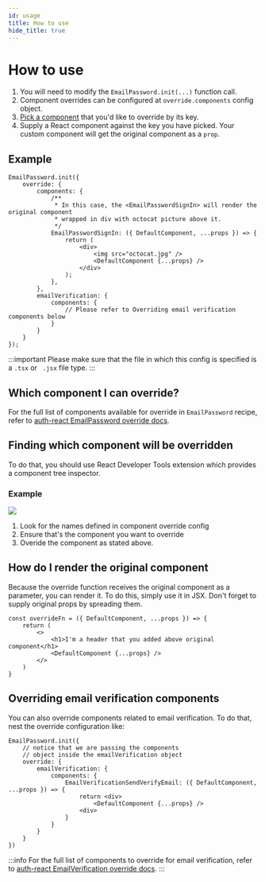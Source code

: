 ```yaml
---
id: usage
title: How to use
hide_title: true
---
```



# How to use

1. You will need to modify the `EmailPassword.init(...)` function call.
2. Component overrides can be configured at `override.components` config object.
3. [Pick a component](#which-component-i-can-override) that you'd like to override by its key.
4. Supply a React component against the key you have picked. Your custom component will get the original component as a `prop`.

## Example
<FrontendSDKTabs>
<TabItem value="reactjs">

```tsx
EmailPassword.init({
    override: {
        components: {
            /**
             * In this case, the <EmailPasswordSignIn> will render the original component
             * wrapped in div with octocat picture above it.
             */
            EmailPasswordSignIn: ({ DefaultComponent, ...props }) => {
                return (
                    <div>
                        <img src="octocat.jpg" />
                        <DefaultComponent {...props} />
                    </div>
                );
            },
        },
        emailVerification: {
            components: {
                // Please refer to Overriding email verification components below
            }
        }
    }
});
```
</TabItem>
</FrontendSDKTabs>

:::important
Please make sure that the file in which this config is specified is a `.tsx` or ` .jsx` file type.
:::

## Which component I can override?
For the full list of components available for override in `EmailPassword` recipe, refer to
[auth-react EmailPassword override docs](/docs/auth-react/emailpassword/override/components).

## Finding which component will be overridden
To do that, you should use React Developer Tools extension which provides a component tree inspector.

### Example
<img src="/img/emailpassword/override/find-component.png" />

1. Look for the names defined in component override config
2. Ensure that's the component you want to override
3. Overide the component as stated above.

## How do I render the original component
Because the override function receives the original component as a parameter,
you can render it. To do this, simply use it in JSX. Don't forget to supply original props
by spreading them.

```tsx
const overrideFn = ({ DefaultComponent, ...props }) => {
    return (
        <>
            <h1>I'm a header that you added above original component</h1>
            <DefaultComponent {...props} />
        </>
    )
}
```

## Overriding email verification components
You can also override components related to email verification.
To do that, nest the override configuration like:

<FrontendSDKTabs>
<TabItem value="reactjs">

```tsx
EmailPassword.init({
    // notice that we are passing the components
    // object inside the emailVerification object
    override: {
        emailVerification: {
            components: {
                EmailVerificationSendVerifyEmail: ({ DefaultComponent, ...props }) => {
                    return <div>
                        <DefaultComponent {...props} />
                    <div>
                }
            }
        }
    }
})
```
</TabItem>
</FrontendSDKTabs>

:::info
For the full list of components to override for email verification, refer to [auth-react EmailVerification override docs](/docs/auth-react/emailverification/override/components).
:::
